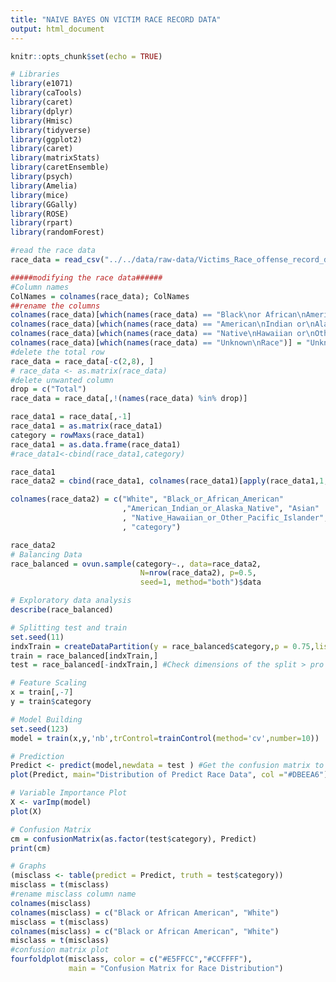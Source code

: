 ```yaml
---
title: "NAIVE BAYES ON VICTIM RACE RECORD DATA"
output: html_document
---
```


```r
knitr::opts_chunk$set(echo = TRUE)
```

```r
# Libraries
library(e1071)
library(caTools)
library(caret)
library(dplyr)
library(Hmisc)
library(tidyverse)
library(ggplot2)
library(caret)
library(matrixStats)
library(caretEnsemble)
library(psych)
library(Amelia)
library(mice)
library(GGally)
library(ROSE)
library(rpart)
library(randomForest)
```

```r
#read the race data
race_data = read_csv("../../data/raw-data/Victims_Race_offense_record_data.csv")
```

```r
#####modifying the race data######
#Column names
ColNames = colnames(race_data); ColNames
##rename the columns
colnames(race_data)[which(names(race_data) == "Black\nor African\nAmerican")] = "Black_or_African_American"
colnames(race_data)[which(names(race_data) == "American\nIndian or\nAlaska Native")] = "American_Indian_or_Alaska_Native"
colnames(race_data)[which(names(race_data) == "Native\nHawaiian or\nOther Pacific\nIslander")] = "Native_Hawaiian_or_Other_Pacific_Islander"
colnames(race_data)[which(names(race_data) == "Unknown\nRace")] = "Unknown"
#delete the total row
race_data = race_data[-c(2,8), ]
# race_data <- as.matrix(race_data)
#delete unwanted column
drop = c("Total")
race_data = race_data[,!(names(race_data) %in% drop)]
```

```r
race_data1 = race_data[,-1]
race_data1 = as.matrix(race_data1)
category = rowMaxs(race_data1)
race_data1 = as.data.frame(race_data1)
#race_data1<-cbind(race_data1,category)

race_data1
race_data2 = cbind(race_data1, colnames(race_data1)[apply(race_data1,1,which.max)])

colnames(race_data2) = c("White", "Black_or_African_American"                            
                         ,"American_Indian_or_Alaska_Native", "Asian"                                                
                         , "Native_Hawaiian_or_Other_Pacific_Islander", "Unknown"                                              
                         , "category")

race_data2
# Balancing Data
race_balanced = ovun.sample(category~., data=race_data2,
                             N=nrow(race_data2), p=0.5,
                             seed=1, method="both")$data

```

```r
# Exploratory data analysis
describe(race_balanced)
```

```r
# Splitting test and train
set.seed(11)
indxTrain = createDataPartition(y = race_balanced$category,p = 0.75,list = FALSE)
train = race_balanced[indxTrain,]
test = race_balanced[-indxTrain,] #Check dimensions of the split > pro
```

```r
# Feature Scaling
x = train[,-7]
y = train$category
```

```r
# Model Building
set.seed(123)
model = train(x,y,'nb',trControl=trainControl(method='cv',number=10))

# Prediction
Predict <- predict(model,newdata = test ) #Get the confusion matrix to see accuracy value and other parameter values > confusionMatrix(Predict, testing$Outcome )
plot(Predict, main="Distribution of Predict Race Data", col ="#DBEEA6")
```

```r
# Variable Importance Plot
X <- varImp(model)
plot(X)

# Confusion Matrix 
cm = confusionMatrix(as.factor(test$category), Predict)
print(cm)

# Graphs 
(misclass <- table(predict = Predict, truth = test$category))
misclass = t(misclass)
#rename misclass column name
colnames(misclass)
colnames(misclass) = c("Black or African American", "White")
misclass = t(misclass)
colnames(misclass) = c("Black or African American", "White")
misclass = t(misclass)
#confusion matrix plot
fourfoldplot(misclass, color = c("#E5FFCC","#CCFFFF"),
             main = "Confusion Matrix for Race Distribution")



```